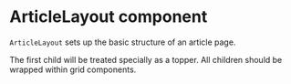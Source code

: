
<Meta of={IndexStories} />

# ArticleLayout component

`ArticleLayout` sets up the basic structure of an article page.

The first child will be treated specially as a topper. All children should be wrapped within grid components.

<Canvas>
  <Story of={IndexStories.StarterKitDefaultBody} />
</Canvas>
